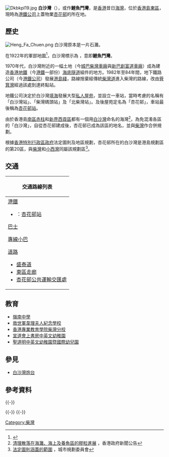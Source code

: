 {{not|白沙灣 (西貢)}}
[[File:Dkbkpl19.jpg|thumb]]
'''白沙灣'''（{{lang-en|Pak Sha Wan}}），或作'''鯉魚門灣'''，是[[香港|香港]]昔日[[海灣|海灣]]，位於[[香港島|香港島]][[東區_(香港)|東區]]，現時為[[香港鐵路有限公司|港鐵公司]]上蓋物業[[杏花邨|杏花邨]]的所在地。

==歷史==
[[File:Heng_Fa_Chuen.png|thumb]]
白沙灣原本是一片石灘。

在1922年的軍部地圖<ref>{{web reference|URL=http://hkclweb.hkpl.gov.hk/hkclr2/igateway?lang=cht&svc=bsch&col=4096&stype=fts&param=title&schtxt=Colony+of+Hong+Kong+1922&frm=1&to=10&max=100&hitperpage=10&ss=FullDetail&sort=title|title=Colony of Hong Kong 1922 (Sheet 5)|work=香港公共圖書館 - 多媒體資訊系統|year=2008年|date=11月1日}}{{Dead link|date=2018年9月 |bot=InternetArchiveBot |fix-attempted=yes }}</ref>，白沙灣標示為 '''{{lang|en|Lyee Mun Bay}}'''，意即'''鯉魚門灣'''。

1970年代，白沙灣附近的一幅土地（今[[城巴柴灣車廠|城巴柴灣車廠]]與[[新巴創富道車廠|新巴創富道車廠]]）成為建造[[香港地鐵|香港地鐵]]（今[[港鐵|港鐵]]一部份）[[香港第一條過海鐵路|海底隧道]]組件的地方。1982年至84年間，地下鐵路公司（今[[港鐵公司|港鐵公司]]）發展[[港島綫|港島綫]]，路線捨棄經傳統[[柴灣道|柴灣道]]進入柴灣的路線，改由[[筲箕灣|筲箕灣]]經過該處到達終點站。

地鐵公司決定於白沙灣[[填海|填海]]發展大型[[私人屋苑|私人屋苑]]，並設立一車站，當時考慮的名稱有「白沙灣站」、「柴灣碼頭站」及「北柴灣站」。及後屋苑定名為「杏花邨」，車站最後稱為[[杏花邨站|杏花邨站]]。

由於香港島[[港島南區|南區]][[赤柱|赤柱]]和[[新界|新界]][[西貢區|西貢區]]都有一個用[[白沙灣_(西貢)|白沙灣]]命名的海灣<ref name="hkgov-1">[http://www.info.gov.hk/gia/general/201208/15/P201208150502.htm 清理散落在海灘、海上及養魚區的膠粒進展] {{Wayback|url=http://www.info.gov.hk/gia/general/201208/15/P201208150502.htm |date=20190901200521 }}，香港政府新聞公告</ref>，為免混淆各區的「白沙灣」，自從杏花邨建成後，杏花邨已成為該區的地名，並與[[柴灣|柴灣]]作合併規劃。

根據[[香港特別行政區政府|香港特別行政區政府]]法定圖則及地區規劃，杏花邨所在的白沙灣是港島規劃區的第20區，與[[柴灣|柴灣]]和[[小西灣|小西灣]]同屬該規劃區<ref name="tpb-1">[http://www.info.gov.hk/tpb/mobile/tc/list_of_plans/coverage.html 法定圖則涵蓋的範圍] {{Wayback|url=http://www.info.gov.hk/tpb/mobile/tc/list_of_plans/coverage.html |date=20140222212804 }}，城市規劃委員會</ref>。

==交通==
{| class="mw-collapsible mw-collapsed wikitable" style="margin: 0 auto; width: auto;" 
! 交通路線列表
|-
|
;[[港鐵|港鐵]]
*{{港鐵路線標誌|ISL}}：[[杏花邨站|杏花邨站]]
;[[香港巴士|巴士]]
{{港島巴士簡單列表|8|85|N8}}
{{過海隧道巴士簡單列表|118P|608P|613A}}
{{大嶼山巴士簡單列表|NA12}}
;[[香港小巴|專線小巴]]
{{港島專線小巴簡單列表|62|62A}}
;[[道路|道路]]
*[[盛泰道|盛泰道]]
*[[東區走廊|東區走廊]]
*[[杏花邨公共運輸交匯處|杏花邨公共運輸交匯處]]
|}

==教育==
*[[嶺南中學_(香港)|嶺南中學]]
*[[救世軍韋理夫人紀念學校|救世軍韋理夫人紀念學校]]
*[[香港專業教育學院柴灣分校|香港專業教育學院柴灣分校]]
*[[宣道會上書房中英文幼稚園|宣道會上書房中英文幼稚園]]
*[[聖道明中英文幼稚園暨國際幼兒園|聖道明中英文幼稚園暨國際幼兒園]]

==參見==
*[[白沙灣炮台|白沙灣炮台]]

==參考資料==
{{reflist}}

{{-}}
{{Geographic Location (8-way)
 | 西北 = [[阿公岩|阿公岩]]
 | 北 = [[鯉魚門|鯉魚門]]
 | 東北 = [[將軍澳|將軍澳]]
 | 西 = [[筲箕灣|筲箕灣]] 
 | 中央 = 白沙灣
 | 東 = [[藍塘海峽|藍塘海峽]] 
 | 西南 = [[柴灣坳|柴灣坳]]
 | 南 = [[柴灣|柴灣]]
 | 東南 = [[小西灣|小西灣]]
}}

{{-}}
{{東區 (香港)}}
{{-}}
{{香港已消失海灣}}

[[Category:柴灣|Category:柴灣]]